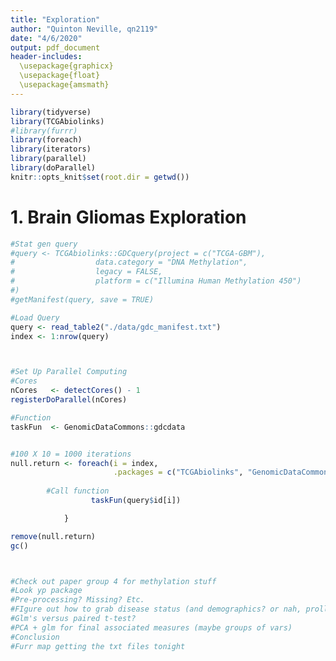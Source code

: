 ```yaml
---
title: "Exploration"
author: "Quinton Neville, qn2119"
date: "4/6/2020"
output: pdf_document
header-includes: 
  \usepackage{graphicx}
  \usepackage{float}
  \usepackage{amsmath}
---
```


```r
library(tidyverse)
library(TCGAbiolinks)
#library(furrr)
library(foreach)
library(iterators)
library(parallel)
library(doParallel)
knitr::opts_knit$set(root.dir = getwd())
```

# 1. Brain Gliomas Exploration

```r
#Stat gen query
#query <- TCGAbiolinks::GDCquery(project = c("TCGA-GBM"),
#                  data.category = "DNA Methylation",
#                  legacy = FALSE,
#                  platform = c("Illumina Human Methylation 450")
#)
#getManifest(query, save = TRUE)

#Load Query
query <- read_table2("./data/gdc_manifest.txt")
index <- 1:nrow(query)



#Set Up Parallel Computing
#Cores
nCores   <- detectCores() - 1
registerDoParallel(nCores)

#Function
taskFun  <- GenomicDataCommons::gdcdata


#100 X 10 = 1000 iterations
null.return <- foreach(i = index, 
                       .packages = c("TCGAbiolinks", "GenomicDataCommons", "tidyverse")) %dopar% {
      
        #Call function
                  taskFun(query$id[i])

            } 

remove(null.return)
gc()



#Check out paper group 4 for methylation stuff
#Look yp package
#Pre-processing? Missing? Etc.
#FIgure out how to grab disease status (and demographics? or nah, prolly not haha)
#Glm's versus paired t-test?
#PCA + glm for final associated measures (maybe groups of vars)
#Conclusion
#Furr map getting the txt files tonight
```

